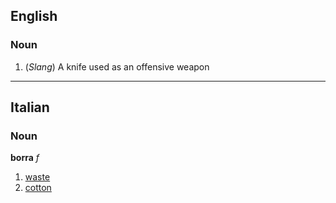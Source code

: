 ==English==
===Noun===

#(''Slang'') A knife used as an offensive weapon

----

==Italian==
===Noun===
'''borra''' ''f''

# [[waste]]
# [[cotton]]